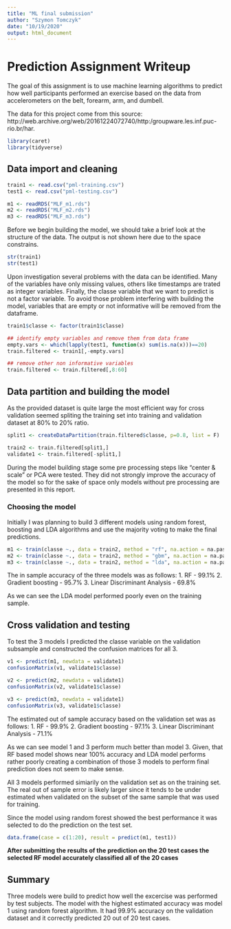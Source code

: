 ```yaml
---
title: "ML final submission"
author: "Szymon Tomczyk"
date: "10/19/2020"
output: html_document
---
```


# Prediction Assignment Writeup

The goal of this assignment is to use machine learning algorithms to predict how well participants performed an exercise based on the data from accelerometers on the belt, forearm, arm, and dumbell. 

The data for this project come from this source: http://web.archive.org/web/20161224072740/http:/groupware.les.inf.puc-rio.br/har.

```r
library(caret)
library(tidyverse)
```

## Data import and cleaning
```r
train1 <- read.csv("pml-training.csv")
test1 <- read.csv("pml-testing.csv")
```
```r
m1 <- readRDS("MLF_m1.rds")
m2 <- readRDS("MLF_m2.rds")
m3 <- readRDS("MLF_m3.rds")
```
Before we begin building the model, we should take a brief look at the structure of the data. The output is not shown here due to the space constrains.
```r
str(train1)
str(test1)
```
Upon investigation several problems with the data can be identified. Many of the variables have only missing values, others like timestamps are trated as integer variables. Finally, the classe variable that we want to predict is not a factor variable. To avoid those problem interfering with building the model, variables that are empty or not informative will be removed from the dataframe. 
```r
train1$classe <- factor(train1$classe)

## identify empty variables and remove them from data frame
empty.vars <- which(lapply(test1, function(x) sum(is.na(x)))==20)
train.filtered <- train1[,-empty.vars]

## remove other non informative variables
train.filtered <- train.filtered[,8:60]
```

## Data partition and building the model
As the provided dataset is quite large the most efficient way for cross validation seemed spliting the training set into training and validation dataset at 80% to 20% ratio.
```r
split1 <- createDataPartition(train.filtered$classe, p=0.8, list = F)

train2 <- train.filtered[split1,]
validate1 <- train.filtered[-split1,]
```
During the model building stage some pre processing steps like "center & scale" or PCA were tested. They did not strongly improve the accuracy of the model so for the sake of space only models without pre processing are presented in this report.

### Choosing the model
Initially I was planning to build 3 different models using random forest, boosting and LDA algorithms and use the majority voting to make the final predictions. 
```r
m1 <- train(classe ~., data = train2, method = "rf", na.action = na.pass)
m2 <- train(classe ~., data = train2, method = "gbm", na.action = na.pass)
m3 <- train(classe ~., data = train2, method = "lda", na.action = na.pass)
```
The in sample accuracy of the three models was as follows:
1. RF - 99.1%
2. Gradient boosting - 95.7%
3. Linear Discriminant Analysis - 69.8%

As we can see the LDA model performed poorly even on the training sample. 

## Cross validation and testing
To test the 3 models I predicted the classe variable on the validation subsample and constructed the confusion matrices for all 3.
```r
v1 <- predict(m1, newdata = validate1)
confusionMatrix(v1, validate1$classe)

v2 <- predict(m2, newdata = validate1)
confusionMatrix(v2, validate1$classe)

v3 <- predict(m3, newdata = validate1)
confusionMatrix(v3, validate1$classe)
```
The estimated out of sample accuracy based on the validation set was as follows:
1. RF - 99.9%
2. Gradient boosting - 97.1%
3. Linear Discriminant Analysis - 71.1%

As we can see model 1 and 3 perform much better than model 3. Given, that RF based model shows near 100% accuracy and LDA model performs rather poorly creating a combination of those 3 models to perform final prediction does not seem to make sense.

All 3 models performed simiarily on the validation set as on the training set. The real out of sample error is likely larger since it tends to be under estimated when validated on the subset of the same sample that was used for training.

Since the model using random forest showed the best performance it was selected to do the prediction on the test set.
```r
data.frame(case = c(1:20), result = predict(m1, test1))
```
__After submitting the results of the prediction on the 20 test cases the selected RF model accurately classified all of the 20 cases__

## Summary
Three models were build to predict how well the excercise was performed by test subjects. The model with the highest estimated accuracy was model 1 using random forest algorithm. It had 99.9% accuracy on the validation dataset and it correctly predicted 20 out of 20 test cases.




